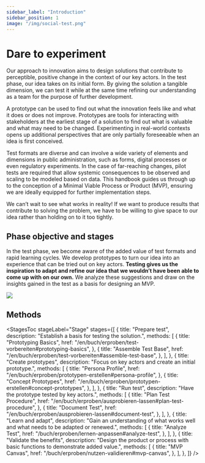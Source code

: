 ```yaml
---
sidebar_label: "Introduction"
sidebar_position: 1
image: "/img/social-test.png"
---
```



# Dare to experiment

Our approach to innovation aims to design solutions that contribute to perceptible, positive change in the context of our key actors. In the test phase, our idea takes on its initial form. By giving the solution a tangible dimension, we can test it while at the same time refining our understanding as a team for the purpose of further development.

A prototype can be used to find out what the innovation feels like and what it does or does not improve. Prototypes are tools for interacting with stakeholders at the earliest stage of a solution to find out what is valuable and what may need to be changed. Experimenting in real-world contexts opens up additional perspectives that are only partially foreseeable when an idea is first conceived.

Test formats are diverse and can involve a wide variety of elements and dimensions in public administration, such as forms, digital processes or even regulatory experiments. In the case of far-reaching changes, pilot tests are required that allow systemic consequences to be observed and scaling to be modeled based on data. This handbook guides us through up to the conception of a Minimal Viable Process or Product (MVP), ensuring we are ideally equipped for further implementation steps.

We can’t wait to see what works in reality! If we want to produce results that contribute to solving the problem, we have to be willing to give space to our idea rather than holding on to it too tightly.

## Phase objective and stages

In the test phase, we become aware of the added value of test formats and rapid learning cycles. We develop prototypes to turn our idea into an experience that can be tried out on key actors. **Testing gives us the inspiration to adapt and refine our idea that we wouldn’t have been able to come up with on our own.** We analyze these suggestions and draw on the insights gained in the test as a basis for designing an MVP.

<img
  src="/img/05_illustration-en.svg"
  className="w-full mx-auto aspect-square"
  aria-hidden
/>

## Methods

<StagesToc
	stageLabel="Stage"
  stages={[
    {
      title: "Prepare test",
      description: "Establish a basis for testing the solution.",
      methods: [
        {
          title: "Prototyping Basics",
          href: "/en/buch/erproben/test-vorbereiten#prototyping-basics",
        },
        {
          title: "Assemble Test Base",
          href: "/en/buch/erproben/test-vorbereiten#assemble-test-base",
        },
      ],
    },
    {
      title: "Create prototypes",
      description:
        "Focus on key actors and create an initial prototype.",
      methods: [
        {
          title: "Persona Profile",
          href: "/en/buch/erproben/prototypen-erstellen#persona-profile",
        },
        {
          title: "Concept Prototypes",
          href: "/en/buch/erproben/prototypen-erstellen#concept-prototypes",
        },
      ],
    },
    {
      title: "Run test",
      description: "Have the prototype tested by key actors.",
      methods: [
        {
          title: "Plan Test Procedure",
          href: "/en/buch/erproben/ausprobieren-lassen#plan-test-procedure",
        },
        {
          title: "Document Test",
          href: "/en/buch/erproben/ausprobieren-lassen#document-test",
        },
      ],
    },
    {
      title: "Learn and adapt",
      description:
        "Gain an understanding of what works well and what needs to be adapted or renewed.",
      methods: [
        {
          title: "Analyze Test",
          href: "/buch/erproben/lernen-anpassen#analyze-test",
        },
      ],
    },
    {
      title: "Validate the benefits",
      description:
        "Design the product or process with basic functions to demonstrate added value.",
      methods: [
        {
          title: "MVP Canvas",
          href: "/buch/erproben/nutzen-validieren#mvp-canvas",
        },
      ],
    },
  ]}
/>
